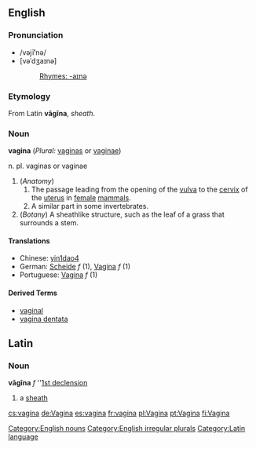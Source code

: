 ==English==
===Pronunciation===
*/vəjī'''ʹ'''nə/
*[vəˈdʒaɪnə]
*:[[Rhymes:English:-aɪnə|Rhymes: -aɪnə]]
===Etymology===
From Latin '''vāgīna''', ''sheath''.
===Noun===
'''vagina''' (''Plural:'' [[vaginas]] or [[vaginae]])

n. pl. vaginas or vaginae
#(''Anatomy'')
##The passage leading from the opening of the [[vulva]] to the [[cervix]] of the [[uterus]] in [[female]] [[mammal]]s.
##A similar part in some invertebrates.
#(''Botany'') A sheathlike structure, such as the leaf of a grass that surrounds a stem.

====Translations====
*Chinese: [[yin1dao4]]
*German: [[Scheide]] ''f'' (1), [[Vagina]] ''f'' (1)
*Portuguese: [[Vagina]] ''f'' (1)

====Derived Terms====
*[[vaginal]]
*[[vagina dentata]]

[[Category:English nouns]]
[[Category:English irregular plurals]]

==Latin==
===Noun===
'''vāgīna''' ''f'' ''[[Wiktionary Appendix:Latin first declension|1st declension]]

#a [[sheath]]

[[Category:Latin language]]

[[cs:vagína]]
[[de:Vagina]]
[[es:vagina]]
[[fr:vagina]]
[[pl:Vagina]]
[[pt:Vagina]]
[[fi:Vagina]]